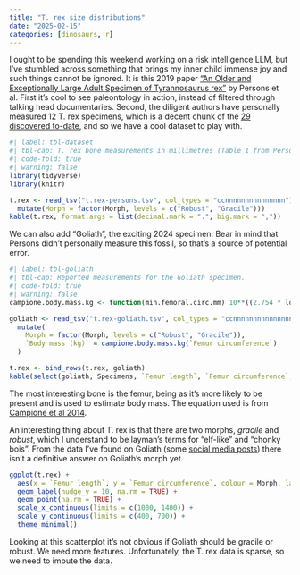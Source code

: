 ```yaml
---
title: "T. rex size distributions"
date: "2025-02-15"
categories: [dinosaurs, r]
---
```


I ought to be spending this weekend working on a risk intelligence LLM, but I've stumbled across something that brings my inner child immense joy and such things cannot be ignored. It is this 2019 paper ["An Older and Exceptionally Large Adult Specimen of Tyrannosaurus rex"](https://anatomypubs.onlinelibrary.wiley.com/doi/10.1002/ar.24118) by Persons et al. First it's cool to see paleontology in action, instead of filtered through talking head documentaries. Second, the diligent authors have personally measured 12 T. rex specimens, which is a decent chunk of the [29 discovered to-date](https://en.wikipedia.org/wiki/Specimens_of_Tyrannosaurus), and so we have a cool dataset to play with.

```r
#| label: tbl-dataset
#| tbl-cap: T. rex bone measurements in millimetres (Table 1 from Persons et al 2019).
#| code-fold: true
#| warning: false
library(tidyverse)
library(knitr)

t.rex <- read_tsv("t.rex-persons.tsv", col_types = "ccnnnnnnnnnnnnnnn") |>
  mutate(Morph = factor(Morph, levels = c("Robust", "Gracile")))
kable(t.rex, format.args = list(decimal.mark = ".", big.mark = ","))
```

We can also add "Goliath", the exciting 2024 specimen. Bear in mind that Persons didn't personally measure this fossil, so that's a source of potential error.

```r
#| label: tbl-goliath
#| tbl-cap: Reported measurements for the Goliath specimen.
#| code-fold: true
#| warning: false
campione.body.mass.kg <- function(min.femoral.circ.mm) 10**((2.754 * log10(min.femoral.circ.mm) - 0.683) - 3)

goliath <- read_tsv("t.rex-goliath.tsv", col_types = "ccnnnnnnnnnnnnnnn") |>
  mutate(
    Morph = factor(Morph, levels = c("Robust", "Gracile")),
    `Body mass (kg)` = campione.body.mass.kg(`Femur circumference`)
  )

t.rex <- bind_rows(t.rex, goliath)
kable(select(goliath, Specimens, `Femur length`, `Femur circumference`, `Body mass (kg)`))
```

The most interesting bone is the femur, being as it's more likely to be present and is used to estimate body mass. The equation used is from [Campione et al 2014](https://besjournals.onlinelibrary.wiley.com/doi/10.1111/2041-210X.12226).

An interesting thing about T. rex is that there are two morphs, _gracile_ and _robust_, which I understand to be layman's terms for "elf-like" and "chonky bois". From the data I've found on Goliath (some [social media posts](https://www.instagram.com/p/DF-XdPuvXG0/?img_index=1)) there isn't a definitive answer on Goliath's morph yet.

```r
ggplot(t.rex) +
  aes(x = `Femur length`, y = `Femur circumference`, colour = Morph, label = Specimens) +
  geom_label(nudge_y = 10, na.rm = TRUE) +
  geom_point(na.rm = TRUE) +
  scale_x_continuous(limits = c(1000, 1400)) +
  scale_y_continuous(limits = c(400, 700)) +
  theme_minimal()
```

Looking at this scatterplot it's not obvious if Goliath should be gracile or robust. We need more features. Unfortunately, the T. rex data is sparse, so we need to impute the data.
